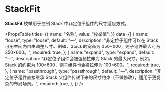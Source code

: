 # StackFit 

**StackFit** 枚举用于控制 Stack 中非定位子组件的尺寸适应方式。


<PropsTable
  titles={{
    name: "名称",
    value: "枚举值",
  }}
  data={[
    {
      name: "loose",
      type: "loose",
      default: "—",
      description:
        "非定位子组件可以在 Stack 可用空间内自由调整尺寸。例如，Stack 的宽高为 350×600，则子组件最大可为 350×600。",
      required: true,
    },
    {
      name: "expand",
      type: "expand",
      default: "—",
      description:
        "非定位子组件会被强制拉伸为 Stack 的最大尺寸。例如，Stack 的约束为 100×600，则子组件也会被拉伸为 100×600。",
      required: true,
    },
    {
      name: "passthrough",
      type: "passthrough",
      default: "—",
      description:
        "非定位子组件直接继承 Stack 父组件传递下来的尺寸约束（不做修改），适用于更复杂的布局场景。",
      required: true,
    },
  ]}
/>
